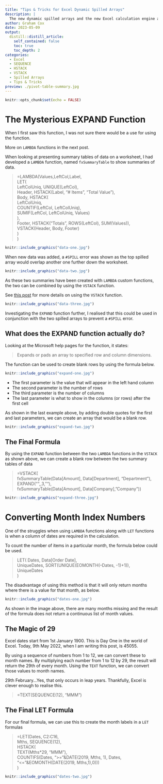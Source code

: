 ```yaml
---
title: "Tips & Tricks for Excel Dynamic Spilled Arrays"
description: |
  The new dynamic spilled arrays and the new Excel calculation engine allow us to do so much more with data now. Here are some tips and tricks I have learnt over the past few months
author: Graham Cox
date: 2023-05-09
output:
  distill::distill_article:
    self_contained: false
    toc: true
    toc_depth: 2
categories:
  - Excel
  - SEQUENCE
  - HSTACK
  - VSTACK
  - Spilled Arrays
  - Tips & Tricks
preview: ./pivot-table-summary.jpg
---
```



```r
knitr::opts_chunk$set(echo = FALSE)
```

```{=html}
<style>
d-article li {
margin-bottom: 2px
}

d-article code {
color: #595959;
background-color:#D9D9D9;
padding:4px;
}

d-title {
background-image: url("header.jpg");
}

</style>
```

# The Mysterious EXPAND Function

When I first saw this function, I was not sure there would be a use for using the function.

<aside>
More on `LAMBDA` functions in the next post.
</aside>

When looking at presenting summary tables of data on a worksheet, I had developed a `LAMBDA` function, named `fxSummaryTable` to show summaries of data.


> =LAMBDA(Values,LeftCol,Label,  
        LET(  
          LeftColUniq, UNIQUE(LeftCol),   
          Header, HSTACK(Label, "# Items", "Total Value"),  
          Body, HSTACK(  
            LeftColUniq,   
            COUNTIF(LeftCol, LeftColUniq),  
            SUMIF(LeftCol, LeftColUniq, Values)  
            ),   
          Footer, HSTACK("Totals", ROWS(LeftCol), SUM(Values)),   
        VSTACK(Header, Body, Footer)  
        )  
      )  


```r
knitr::include_graphics("data-one.jpg")
```

When new data was added, a `#SPILL` error was shown as the top spilled array would overlap another one further down the worksheet.

```r
knitr::include_graphics("data-two.jpg")
```

As these two summaries have been created with `LAMBDA` custom functions, the two can be combined by using the `VSTACK` function.

<aside>
See [this post](https://gfc-learning.netlify.app/posts/2022-11-23-non-pivotpivots-part-two/){target="_blank"} for more details on using the `VSTACK` function.
</aside>

```r
knitr::include_graphics("data-three.jpg")
```

Investigating the `EXPAND` function further, I realised that this could be used in conjunction with the two spilled arrays to prevent a `#SPILL` error.

## What does the EXPAND function actually do?

Looking at the Microsoft help pages for the function, it states:

> Expands or pads an array to specified row and column dimensions.

The function can be used to create blank rows by using the formula below.

```r
knitr::include_graphics("expand-one.jpg")
```

- The first parameter is the value that will appear in the left hand column
- The second parameter is the number of rows
- The third parameter is the number of columns
- The last parameter is what to show in the columns (or rows) after the first cell

As shown in the last example above, by adding double quotes for the first and last parameters, we can create an array that would be a blank row.

```r
knitr::include_graphics("expand-two.jpg")
```
## The Final Formula

By using the `EXPAND` function between the two `LAMBDA` functions in the `VSTACK` as shown above, we can create a blank row between the two summary tables of data

> =VSTACK(  
  fxSummaryTable(Data[Amount], Data[Department], "Department"),  
  EXPAND("",,3,""),  
  fxSummaryTable(Data[Amount], Data[Company], "Company"))  

```r
knitr::include_graphics("expand-three.jpg")
```

# Converting Month Index Numbers

One of the struggles when using `LAMBDA` functions along with `LET` functions is when a column of dates are required in the calculation.

To count the number of items in a particular month, the formula below could be used.

> LET(
  Dates, Data[Order Date],  
  UniqueDates, SORT(UNIQUE(EOMONTH(--Dates, -1)+1)),  
  UniqueDates  
  )
  
  
The disadvantage of using this method is that it will only return months where there is a value for that month, as below.

```r
knitr::include_graphics("dates-one.jpg")
```

As shown in the image above, there are many months missing and the result of the formula does not return a continuous list of month values.

## The Magic of 29

Excel dates start from 1st January 1900. This is Day One in the world of Excel. Today, 9th May 2022, when I am writing this post, is 45055.

By using a sequence of numbers from 1 to 12, we can convert these to month names. By multiplying each number from 1 to 12 by 29, the result will return the 29th of every month. Using the `TEXT` function, we can convert those values to month names.

<aside>
29th February...Yes, that only occurs in leap years. Thankfully, Excel is clever enough to realise this.
</aside>

> =TEXT(SEQUENCE(12), "MMM")

## The Final LET Formula

For our final formula, we can use this to create the month labels in a `LET` formulas

> =LET(Dates, C2:C16,  
  Mths, SEQUENCE(12),  
  HSTACK(  
  TEXT(Mths*29, "MMM"),  
  COUNTIFS(Dates, ">="&DATE(2019, Mths, 1), Dates, "<="&EOMONTH(DATE(2019, Mths,1),0)))  
  )  

```r
knitr::include_graphics("dates-two.jpg")
```






